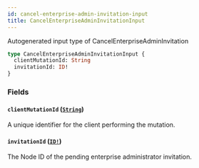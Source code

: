 ```yaml
---
id: cancel-enterprise-admin-invitation-input
title: CancelEnterpriseAdminInvitationInput
---
```


Autogenerated input type of CancelEnterpriseAdminInvitation

```graphql
type CancelEnterpriseAdminInvitationInput {
  clientMutationId: String
  invitationId: ID!
}
```

### Fields

#### `clientMutationId` ([`String`](/docs/api/scalars/string))

A unique identifier for the client performing the mutation.

#### `invitationId` ([`ID!`](/docs/api/scalars/id))

The Node ID of the pending enterprise administrator invitation.
